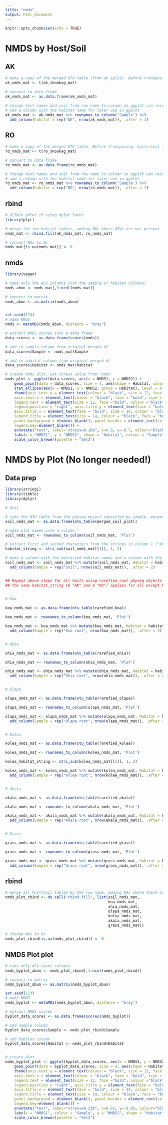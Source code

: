 ```yaml
---
title: "nmds"
output: html_document
---
```


```r
knitr::opts_chunk$set(echo = TRUE)
```

# NMDS by Host/Soil

## AK 

```r

# make a copy of the merged OTU table (from ak_split). Before transposing, hosts/soil are columns and ASVs are rows. 
ak_nmds_mat <- t(ak_skookag_mat)

# convert to data frame
ak_nmds_mat <- as.data.frame(ak_nmds_mat)

# change host names and soil from row name to column so ggplot can recognize later
# add a column with the habitat name for later use in ggplot
ak_nmds_mat <- ak_nmds_mat %>% rownames_to_column('Sample') %>%
  add_column(habitat = rep("AK", nrow(ak_nmds_mat)), .after = 1)

```


## RO

```r

# make a copy of the merged OTU table. Before transposing, hosts/soil are columns and ASVs are rows. 
ro_nmds_mat <- t(ro_skookag_mat)

# convert to data frame
ro_nmds_mat <- as.data.frame(ro_nmds_mat)

# change host names and soil from row name to column so ggplot can recognize later
# add a column with the habitat name for later use in ggplot
ro_nmds_mat <- ro_nmds_mat %>% rownames_to_column('Sample') %>%
  add_column(habitat = rep("RO", nrow(ro_nmds_mat)), .after = 1)

```



## rbind

```r
# DETACH after if using dplyr later
library(plyr)

# merge the two habitat tables, adding NAs where ASVs are not present in a given host/soil
nmds_mat <- rbind.fill(ak_nmds_mat, ro_nmds_mat)

# convert NAs to 0s
nmds_mat[is.na(nmds_mat)] <- 0

```


## nmds

```r
library(vegan)

# take only the ASV columns (not the sample or habitat columns)
nmds_abun <- nmds_mat[,3:ncol(nmds_mat)]

# convert to matrix
nmds_abun <- as.matrix(nmds_abun)


set.seed(123)
# make NMDS
nmds <- metaMDS(nmds_abun, distance = "bray")

# extract NMDS scores into a data frame
data_scores <- as.data.frame(scores(nmds))

# add in sample column from original merged df
data_scores$Sample <- nmds_mat$Sample

# add in habitat column from original merged df
data_scores$Habitat <- nmds_mat$habitat

# create nmds plot. Get stress value from 'nmds'
nmds_plot <- ggplot(data_scores, aes(x = NMDS1, y = NMDS2)) + 
    geom_point(data = data_scores, size = 4, aes(shape = Habitat, colour = Sample))+ 
    stat_ellipse(aes(x = NMDS1, y = NMDS2, group = Habitat), level = 0.50) +
    theme(axis.text.y = element_text(colour = "black", size = 12, face = "bold"), 
    axis.text.x = element_text(colour = "black", face = "bold", size = 12), 
    legend.text = element_text(size = 12, face ="bold", colour ="black"), 
    legend.position = "right", axis.title.y = element_text(face = "bold", size = 14), 
    axis.title.x = element_text(face = "bold", size = 14, colour = "black"), 
    legend.title = element_text(size = 14, colour = "black", face = "bold"), 
    panel.background = element_blank(), panel.border = element_rect(colour = "black", fill = NA, size = 1.2),
    legend.key=element_blank()) + 
    annotate("text", label="stress=0.108", x=0.8, y=-0.7, colour="black") +
    labs(x = "NMDS1", y = "NMDS2", shape = "Habitat", colour = "Sample") +
    scale_color_brewer(palette = "Set2")


```



# NMDS by Plot (No longer needed!)

## Data prep

```r
library(stringi)
library(tibble)
library(dplyr)

# Soil

# take the OTU table from the physeq object subsetted by sample, merged by plot
soil_nmds_mat <- as.data.frame(otu_table(merged_soil_plot))

# make plot names into a column
soil_nmds_mat <- rownames_to_column(soil_nmds_mat, 'Plot')

# extract first and second characters from the strings in column 1 ("AK" or "RO")
habitat_string <- stri_sub(soil_nmds_mat[[1]], 1, 2)

# make a column with the extracted habitat names and a column with the host/soil repeated
soil_nmds_mat <- soil_nmds_mat %>% mutate(soil_nmds_mat, Habitat = habitat_string, .after = 1) %>%
  add_column(Sample = rep("Soil", nrow(soil_nmds_mat)), .after = 2)


## Repeat above steps for all hosts using rarefied root physeq objects to start!
## the same habitat_string (6 "AK" and 6 "RO") applies for all except Kolea which has 5 AK and 5 RO)
           

# Koa 

koa_nmds_mat <- as.data.frame(otu_table(rarefied_koa))

koa_nmds_mat <- rownames_to_column(koa_nmds_mat, 'Plot')

koa_nmds_mat <- koa_nmds_mat %>% mutate(koa_nmds_mat, Habitat = habitat_string, .after = 1) %>%
  add_column(Sample = rep("Koa root", nrow(koa_nmds_mat)), .after = 2)


# Ohia 

ohia_nmds_mat <- as.data.frame(otu_table(rarefied_ohia))

ohia_nmds_mat <- rownames_to_column(ohia_nmds_mat, 'Plot')

ohia_nmds_mat <- ohia_nmds_mat %>% mutate(ohia_nmds_mat, Habitat = habitat_string, .after = 1) %>%
  add_column(Sample = rep("Ohia root", nrow(ohia_nmds_mat)), .after = 2)


# Olapa 

olapa_nmds_mat <- as.data.frame(otu_table(rarefied_olapa))

olapa_nmds_mat <- rownames_to_column(olapa_nmds_mat, 'Plot')

olapa_nmds_mat <- olapa_nmds_mat %>% mutate(olapa_nmds_mat, Habitat = habitat_string, .after = 1) %>%
  add_column(Sample = rep("Olapa root", nrow(olapa_nmds_mat)), .after = 2)


# Kolea

kolea_nmds_mat <- as.data.frame(otu_table(rarefied_kolea))

kolea_nmds_mat <- rownames_to_column(kolea_nmds_mat, 'Plot')

kolea_habitat_string <- stri_sub(kolea_nmds_mat[[1]], 1, 2)

kolea_nmds_mat <- kolea_nmds_mat %>% mutate(kolea_nmds_mat, Habitat = kolea_habitat_string, .after = 1) %>%
  add_column(Sample = rep("Kolea root", nrow(kolea_nmds_mat)), .after = 2)


# Akala 

akala_nmds_mat <- as.data.frame(otu_table(rarefied_akala))

akala_nmds_mat <- rownames_to_column(akala_nmds_mat, 'Plot')

akala_nmds_mat <- akala_nmds_mat %>% mutate(akala_nmds_mat, Habitat = habitat_string, .after = 1) %>%
  add_column(Sample = rep("Akala root", nrow(akala_nmds_mat)), .after = 2)


# Grass 

grass_nmds_mat <- as.data.frame(otu_table(rarefied_grass))

grass_nmds_mat <- rownames_to_column(grass_nmds_mat, 'Plot')

grass_nmds_mat <- grass_nmds_mat %>% mutate(grass_nmds_mat, Habitat = habitat_string, .after = 1) %>%
  add_column(Sample = rep("Grass root", nrow(grass_nmds_mat)), .after = 2)


```



## rbind

```r

# merge all host/soil tables by ASV row name, adding NAs where there are no matches
nmds_plot_rbind <- do.call("rbind.fill", list(soil_nmds_mat,
                                              koa_nmds_mat,
                                              ohia_nmds_mat,
                                              olapa_nmds_mat,
                                              kolea_nmds_mat,
                                              akala_nmds_mat,
                                              grass_nmds_mat))

# change NAs to 0s
nmds_plot_rbind[is.na(nmds_plot_rbind)] <- 0


```



## NMDS Plot plot

```r

# take only ASV count columns
nmds_byplot_abun <- nmds_plot_rbind[,4:ncol(nmds_plot_rbind)]

# convert to matrix
nmds_byplot_abun <- as.matrix(nmds_byplot_abun)

set.seed(123)
# make NMDS
nmds_byplot <- metaMDS(nmds_byplot_abun, distance = "bray")

# extract NMDS scores
byplot_data_scores <- as.data.frame(scores(nmds_byplot))

# add sample column
byplot_data_scores$Sample <- nmds_plot_rbind$Sample

# add habitat column
byplot_data_scores$Habitat <- nmds_plot_rbind$Habitat


# create plot
nmds_byplot_plot <- ggplot(byplot_data_scores, aes(x = NMDS1, y = NMDS2)) + 
    geom_point(data = byplot_data_scores, size = 4, aes(shape = Habitat, colour = Sample))+ 
    theme(axis.text.y = element_text(colour = "black", size = 12, face = "bold"), 
    axis.text.x = element_text(colour = "black", face = "bold", size = 12), 
    legend.text = element_text(size = 12, face ="bold", colour ="black"), 
    legend.position = "right", axis.title.y = element_text(face = "bold", size = 14), 
    axis.title.x = element_text(face = "bold", size = 14, colour = "black"), 
    legend.title = element_text(size = 14, colour = "black", face = "bold"), 
    panel.background = element_blank(), panel.border = element_rect(colour = "black", fill = NA, size = 1.2),
    legend.key=element_blank()) +
    annotate("text", label="stress=0.230", x=0.65, y=-0.85, colour="black") +
    labs(x = "NMDS1", colour = "Sample", y = "NMDS2", shape = "Habitat")  + 
    scale_color_brewer(palette = "Set2")

```






